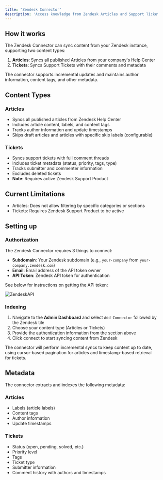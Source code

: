 ```yaml
---
title: "Zendesk Connector"
description: 'Access knowledge from Zendesk Articles and Support Tickets'
---
```


## How it works

The Zendesk Connector can sync content from your Zendesk instance, supporting two content types:

1. **Articles**: Syncs all published Articles from your company's Help Center
2. **Tickets**: Syncs Support Tickets with their comments and metadata

The connector supports incremental updates and maintains author information, content tags, and other metadata.

## Content Types

### Articles

- Syncs all published articles from Zendesk Help Center
- Includes article content, labels, and content tags
- Tracks author information and update timestamps
- Skips draft articles and articles with specific skip labels (configurable)

### Tickets

- Syncs support tickets with full comment threads
- Includes ticket metadata (status, priority, tags, type)
- Tracks submitter and commenter information
- Excludes deleted tickets
- **Note**: Requires active Zendesk Support Product

## Current Limitations

- Articles: Does not allow filtering by specific categories or sections
- Tickets: Requires Zendesk Support Product to be active

## Setting up

### Authorization

The Zendesk Connector requires 3 things to connect:
- **Subdomain**: Your Zendesk subdomain (e.g., `your-company` from `your-company.zendesk.com`)
- **Email**: Email address of the API token owner
- **API Token**: Zendesk API token for authentication

See below for instructions on getting the API token:

![ZendeskAPI](/assets/admin/connectors/zendesk/ZendeskAPI.gif)

### Indexing

1. Navigate to the **Admin Dashboard** and select `Add Connector` followed by the Zendesk tile
2. Choose your content type (Articles or Tickets)
3. Provide the authentication information from the section above
4. Click connect to start syncing content from Zendesk

The connector will perform incremental syncs to keep content up to date,
using cursor-based pagination for articles and timestamp-based retrieval for tickets.

## Metadata

The connector extracts and indexes the following metadata:

### Articles

- Labels (article labels)
- Content tags
- Author information
- Update timestamps

### Tickets

- Status (open, pending, solved, etc.)
- Priority level
- Tags
- Ticket type
- Submitter information
- Comment history with authors and timestamps
